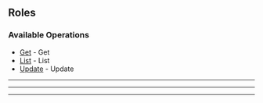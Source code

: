 
## Roles

### Available Operations

* [Get](/resources/roles/get) - Get
* [List](/resources/roles/list) - List
* [Update](/resources/roles/update) - Update

---
<Get />

---
<List />

---
<Update />
